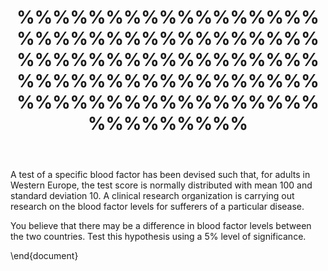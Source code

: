 %%%%%%%%%%%%%%%%%%%%%%%%%%%%%%%%%%%%%%%%%%%%%%%%%%%%%%%%%%%%%%%%%%%%%%%%%%%%%%%%%%%%%%%%%%%%%%%

\item 
A test of a specific blood factor has been devised such that, for adults in Western Europe, the test score is normally distributed with mean 100 and standard deviation 10. 
A clinical research organization is carrying out research on the blood factor levels for sufferers of a particular disease.  

\begin{itemize}
\item A study has obtained the following test scores for 14 randomly selected patients suffering from the disease in Ireland 
\[ \{115, 113, 111, 109, 115, 108, 121, 114, 104, 113, 122, 90, 
103, 116\}\]

\item A similar study has obtained the following test scores for 15 randomly selected patients suffering from the disease in Germany .
\[\{120, 137, 114, 120, 116, 118, 101, 110, 125, 113, 111, 128, 
119, 117, 121\}\]

\end{itemize}

\begin{center}
\begin{tabular}{|c|c|c|c|} \hline 
Sample & Mean & Std. Deviation & Sample Size \\  \hline 
Ireland & 111 & 8.143 & 14 \\ \hline 
Gemany & 118 & 8.350 & 15 \\ \hline
\end{tabular} 
\end{center}
You believe that there may be a difference in blood factor levels between the two countries. Test this hypothesis using a 5\% level of significance. 
\textit{For the time being, you may assume that assumption of equal variance is valid. }
\begin{enumerate}[(a)]
\item Clearly state your null and alternative hypotheses.

\item Compute the pooled standard deviation and/or pooled variance.
\item Compute the test statistic.
\item Discuss your conclusion to this test, supporting your statement with reference to appropriate values.
\end{enumerate}


\section*{Solution}

\subsection*{Part (a)}

\subsection*{Part (b)}

\subsection*{Part (c)}	
\end{document}	
